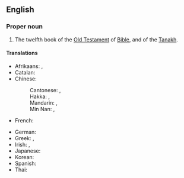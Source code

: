 ==English==
{{book of the Bible|Books of Kings}}

===Proper noun===
{{en-proper noun}}

# {{lb|en|biblical}} The twelfth book of the [[Old Testament]] of [[Bible]], and of the [[Tanakh]].
#: {{syn|en|2 Samuel|4 Kings|2 Kgs|q3=abbreviation}}

====Translations====
{{trans-top|book of the Bible}}
* Afrikaans: {{t|af|2 Konings}}, {{t|af|II Konings}}
* Catalan: {{t|ca|2 Reis}}
* Chinese:
*: Cantonese: {{t|yue|列王紀下|sc=Hani}}, {{t|yue|列王纪下|tr=lit6 wong4 gei2 haa6|sc=Hani}}
*: Hakka: {{t|hak|列王紀下|sc=Hani}}, {{t|hak|列王纪下|tr=Lie̍t-vòng-ki Ha|sc=Hani}}
*: Mandarin: {{t+|cmn|列王紀下|sc=Hani}}, {{t+|cmn|列王纪下|tr=Lièwángjì Xià|sc=Hani}}
*: Min Nan: {{t|nan|列王紀下|sc=Hani}}, {{t|nan|列王纪下|tr=Lia̍t-ông-kí Hā|sc=Hani}}
* French: {{t|fr|2 Rois}}
{{trans-mid}}
* German: {{t|de|2 Könige}}
* Greek: {{t|el|Β' Βασιλειών}}, {{t|el|Βασιλείς Β'}}
* Irish: {{t|ga|Dara Leabhar na Ríthe|m}}, {{t|ga|2 Ríthe|m}}
* Japanese: {{t|ja|列王記下|tr=Retsuō-kige|sc=Jpan}}
* Korean: {{t|ko|열왕기하|tr=Yeorwanggi-ha}}
* Spanish: {{t|es|2 Reyes|m-p}}
* Thai: {{t|th|๒ พงศ์กษัตริย์}}
{{trans-bottom}}